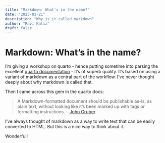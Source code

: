```yaml
---
title: "Markdown: What's in the name?"
date: "2025-01-21"
description: "Why is it called markdown"
author: "Ravi Kalia"
draft: false
---
```


# Markdown: What's in the name?

I'm giving a workshop on quarto - hence putting sometime into parsing the excellent [quarto documentation](https://quarto.org/docs/guide/) - It's of superb quality. It's based on using a variant of markdown as a central part of the workflow. I've never thought deeply about why markdown is called that.

Then I came across this gem in the quarto docs:

> A Markdown-formatted document should be publishable as-is, as plain text, without looking like it’s been marked up with tags or formatting instructions. – [John Gruber](https://daringfireball.net/projects/markdown/syntax#philosophy)

I've always thought of markdown as a way to write text that can be easily converted to HTML. But this is a nice way to think about it.

Wonderful!
